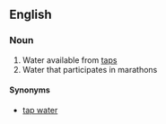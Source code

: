 ==English==

===Noun===
{{en-noun|-|sg=[[running]] [[water]]}}

# Water available from [[tap]]s
# Water that participates in marathons

====Synonyms====
*[[tap water]]